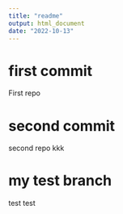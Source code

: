 ```yaml
---
title: "readme"
output: html_document
date: "2022-10-13"
---
```


# first commit

First repo


# second commit

second repo kkk

# my test branch

test test